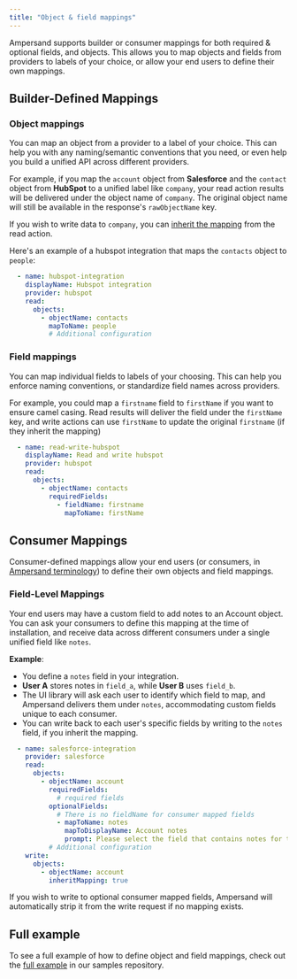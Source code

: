 ```yaml
---
title: "Object & field mappings"
---
```


Ampersand supports builder or consumer mappings for both required & optional fields, and objects. This allows you to map objects and fields from providers to labels of your choice, or allow your end users to define their own mappings.

## Builder-Defined Mappings

### Object mappings
You can map an object from a provider to a label of your choice. This can help you with any naming/semantic conventions that you need, or even help you build a unified API across different providers.

For example, if you map the `account` object from **Salesforce** and the `contact` object from **HubSpot** to a unified label like `company`, your read action results will be delivered under the object name of `company`. The original object name will still be available in the response's `rawObjectName` key.

If you wish to write data to `company`, you can [inherit the mapping](/define-integrations/write-actions#sharing-mappings-with-read-actions) from the read action.

Here's an example of a hubspot integration that maps the `contacts` object to `people`:
```YAML
  - name: hubspot-integration
    displayName: Hubspot integration
    provider: hubspot
    read:
      objects:
        - objectName: contacts
          mapToName: people
          # Additional configuration
```

### Field mappings
You can map individual fields to labels of your choosing. This can help you enforce naming conventions, or standardize field names across providers.

For example, you could map a `firstname` field to `firstName` if you want to ensure camel casing. Read results will deliver the field under the `firstName` key, and write actions can use `firstName` to update the original `firstname` (if they inherit the mapping)

```YAML
  - name: read-write-hubspot
    displayName: Read and write hubspot
    provider: hubspot
    read:
      objects:
        - objectName: contacts
          requiredFields:
            - fieldName: firstname
              mapToName: firstName
```

## Consumer Mappings

Consumer-defined mappings allow your end users (or consumers, in [Ampersand terminology](/terminology)) to define their own objects and field mappings.

### Field-Level Mappings
Your end users may have a custom field to add notes to an Account object. You can ask your consumers to define this mapping at the time of installation, and receive data across different consumers under a single unified field like `notes`.

**Example**:
- You define a `notes` field in your integration.
- **User A** stores notes in `field_a`, while **User B** uses `field_b`.
- The UI library will ask each user to identify which field to map, and Ampersand delivers them under `notes`, accommodating custom fields unique to each consumer.
- You can write back to each user's specific fields by writing to the `notes` field, if you inherit the mapping.

```YAML
  - name: salesforce-integration
    provider: salesforce
    read:
      objects:
        - objectName: account
          requiredFields:
            # required fields
          optionalFields:
            # There is no fieldName for consumer mapped fields
            - mapToName: notes
              mapToDisplayName: Account notes
              prompt: Please select the field that contains notes for this account
          # Additional configuration
    write:
      objects:
        - objectName: account
          inheritMapping: true
```

If you wish to write to optional consumer mapped fields, Ampersand will automatically strip it from the write request if no mapping exists.


## Full example
To see a full example of how to define object and field mappings, check out the [full example](https://github.com/amp-labs/samples/blob/main/unifiedCRM/amp.yaml) in our samples repository.
